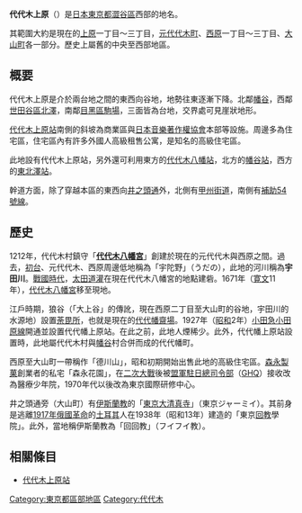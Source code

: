 {{Pathnav|日本|東京都|澀谷區|'''代代木上原'''|hide=y|frame=1}}
'''代代木上原'''（{{jpn|j=代々木上原|hg=よよぎうえはら|rm=yoyogi uehara|f=y}}）是[[日本|日本]][[東京都|東京都]][[澀谷區|澀谷區]]西部的地名。

其範圍大約是現在的[[上原_(澀谷區)|上原]]一丁目〜三丁目，[[元代代木町|元代代木町]]、[[西原_(澀谷區)|西原]]一丁目〜三丁目、[[大山町_(澀谷區)|大山町]]各一部分。歷史上屬舊{{link-ja|代代木村|代々木村}}的中央至西部地區。

== 概要 ==
代代木上原是介於兩台地之間的東西向谷地，地勢往東逐漸下降。北鄰[[幡谷|幡谷]]，西鄰[[世田谷區|世田谷區]][[下北澤|北澤]]，南鄰[[目黑區|目黑區]][[駒場_(目黑區)|駒場]]，三面皆為台地，交界處可見崖狀地形。

[[代代木上原站|代代木上原站]]南側的斜坡為商業區與[[日本音樂著作權協會|日本音樂著作權協會]]本部等設施。周邊多為住宅區，住宅區內有許多外國人高級租售公寓，是知名的高級住宅區。

此地設有代代木上原站，另外還可利用東方的[[代代木八幡站|代代木八幡站]]，北方的[[幡谷站|幡谷站]]，西方的[[東北澤站|東北澤站]]。

幹道方面，除了穿越本區的東西向[[井之頭通|井之頭通]]外，北側有[[甲州街道|甲州街道]]，南側有[[東京都市計畫道路幹線街路補助線街路第54號線|補助54號線]]。

== 歷史 ==
1212年，代代木村鎮守「'''[[代代木八幡宮|代代木八幡宮]]'''」創建於現在的元代代木與西原之間。過去，[[初台|初台]]、元代代木、西原周邊低地稱為「宇陀野」（うだの），此地的河川稱為'''宇田川'''。[[戰國時代_(日本)|戰國時代]]，[[太田道灌|太田道灌]]在現在代代木八幡宮的地點建砦。1671年（[[寛文|寛文]]11年），[[代代木八幡宮|代代木八幡宮]]移至現地。

江戶時期，狼谷（「大上谷」的傳訛，現在西原二丁目至大山町的谷地，宇田川的水源地）設置[[火葬場|荼毘所]]，也就是現在的[[代代幡齋場|代代幡齋場]]。1927年（[[昭和|昭和]]2年）[[小田急小田原線|小田急小田原線]]開通並設置代代幡上原站。在此之前，此地人煙稀少。此外，代代幡上原站設置時，此地屬代代木村與[[幡谷|幡谷]]村合併而成的代代幡町。

西原至大山町一帶稱作「德川山」，昭和初期開始出售此地的高級住宅區。[[森永製菓|森永製菓]]創業者的私宅「森永花園」，在[[二次大戰|二次大戰]]後被[[盟軍駐日總司令部|盟軍駐日總司令部]]（[[GHQ|GHQ]]）接收改為醫療少年院，1970年代以後改為東京國際研修中心。

井之頭通旁（大山町）有[[伊斯蘭教|伊斯蘭教]]的「[[東京大清真寺|東京大清真寺]]」（東京ジャーミイ）。其前身是逃離[[1917年俄國革命|1917年俄國革命]]的[[土耳其|土耳其]]人在1938年（昭和13年）建造的「東京[[回教|回教]]學院」。此外，當地稱伊斯蘭教為「回回教」（フイフイ教）。

== 相關條目 ==
* [[代代木上原站|代代木上原站]]

{{DEFAULTSORT:Yoyogi-Uehara}}
[[Category:東京都區部地區|Category:東京都區部地區]]
[[Category:代代木|Category:代代木]]